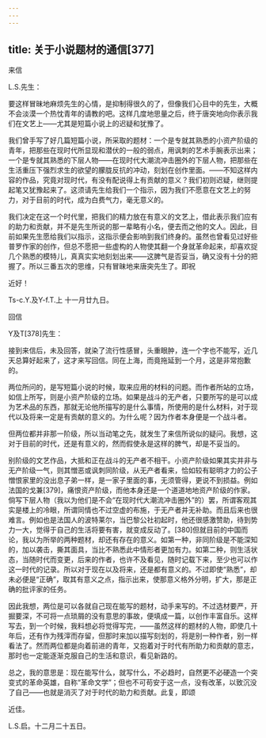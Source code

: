 ```yaml
---
---
---
```

title: 关于小说题材的通信[377]
---




来信

L.S.先生：

要这样冒昧地麻烦先生的心情，是抑制得很久的了，但像我们心目中的先生，大概不会淡漠一个热忱青年的请教的吧。这样几度地思量之后，终于唐突地向你表示我们在文艺上——尤其是短篇小说上的迟疑和犹豫了。

我们曾手写了好几篇短篇小说，所采取的题材：一个是专就其熟悉的小资产阶级的青年，把那些在现时代所显现和潜伏的一般的弱点，用讽刺的艺术手腕表示出来；一个是专就其熟悉的下层人物——在现时代大潮流冲击圈外的下层人物，把那些在生活重压下强烈求生的欲望的朦胧反抗的冲动，刻划在创作里面。——不知这样内容的作品，究竟对现时代，有没有配说得上有贡献的意义？我们初则迟疑，继则提起笔又犹豫起来了。这须请先生给我们一个指示，因为我们不愿意在文艺上的努力，对于目前的时代，成为白费气力，毫无意义的。

我们决定在这一个时代里，把我们的精力放在有意义的文艺上，借此表示我们应有的助力和贡献，并不是先生所说的那一辈略有小名，便去而之他的文人。因此，目前如果先生愿给我们以指示，这指示便会影响到我们终身的。虽然也曾看见过好些普罗作家的创作，但总不愿把一些虚构的人物使其翻一个身就革命起来，却喜欢捉几个熟悉的模特儿，真真实实地刻划出来——这脾气是否妥当，确又没有十分的把握了。所以三番五次的思维，只有冒昧地来唐突先生了。即祝

近好！

Ts-c.Y.及Y-f.T.上 十一月廿九日。

回信

Y及T[378]先生：

接到来信后，未及回答，就染了流行性感冒，头重眼肿，连一个字也不能写，近几天总算好起来了，这才来写回信。同在上海，而竟拖延到一个月，这是非常抱歉的。

两位所问的，是写短篇小说的时候，取来应用的材料的问题。而作者所站的立场，如信上所写，则是小资产阶级的立场。如果是战斗的无产者，只要所写的是可以成为艺术品的东西，那就无论他所描写的是什么事情，所使用的是什么材料，对于现代以及将来一定是有贡献的意义的。为什么呢？因为作者本身便是一个战斗者。

但两位都并非那一阶级，所以当动笔之先，就发生了来信所说似的疑问。我想，这对于目前的时代，还是有意义的，然而假使永是这样的脾气，却是不妥当的。

别阶级的文艺作品，大抵和正在战斗的无产者不相干。小资产阶级如果其实并非与无产阶级一气，则其憎恶或讽刺同阶级，从无产者看来，恰如较有聪明才力的公子憎恨家里的没出息子弟一样，是一家子里面的事，无须管得，更说不到损益。例如法国的戈兼[379]，痛恨资产阶级，而他本身还是一个道道地地资产阶级的作家。倘写下层人物（我以为他们是不会“在现时代大潮流冲击圈外”的）罢，所谓客观其实是楼上的冷眼，所谓同情也不过空虚的布施，于无产者并无补助。而且后来也很难言。例如也是法国人的波特莱尔，当巴黎公社初起时，他还很感激赞助，待到势力一大，觉得于自己的生活将要有害，就变成反动了。[380]但就目前的中国而论，我以为所举的两种题材，却还有存在的意义。如第一种，非同阶级是不能深知的，加以袭击，撕其面具，当比不熟悉此中情形者更加有力。如第二种，则生活状态，当随时代而变更，后来的作者，也许不及看见，随时记载下来，至少也可以作这一时代的记录。所以对于现在以及将来，还是都有意义的。不过即使“熟悉”，却未必便是“正确”，取其有意义之点，指示出来，使那意义格外分明，扩大，那是正确的批评家的任务。

因此我想，两位是可以各就自己现在能写的题材，动手来写的。不过选材要严，开掘要深，不可将一点琐屑的没有意思的事故，便填成一篇，以创作丰富自乐。这样写去，到一个时候，我料想必将觉得写完，——虽然这样的题材的人物，即使几十年后，还有作为残滓而存留，但那时来加以描写刻划的，将是别一种作者，别一样看法了。然而两位都是向着前进的青年，又抱着对于时代有所助力和贡献的意志，那时也一定能逐渐克服自己的生活和意识，看见新路的。

总之，我的意思是：现在能写什么，就写什么，不必趋时，自然更不必硬造一个突变式的革命英雄，自称“革命文学”；但也不可苟安于这一点，没有改革，以致沉没了自己——也就是消灭了对于时代的助力和贡献。此复，即颂

近佳。

L.S.启。十二月二十五日。